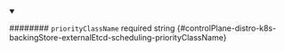 
<details className="config-field" data-expandable="false" open>
<summary>

######## `priorityClassName` <span className="config-field-required" data-required="false">required</span> <span className="config-field-type">string</span> <span className="config-field-default"></span> <span className="config-field-enum"></span> {#controlPlane-distro-k8s-backingStore-externalEtcd-scheduling-priorityClassName}



</summary>



</details>
